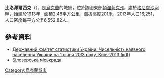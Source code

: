 {{coord|48|32|12|N|37|3|31|E|scale:30000|display=title}}

'''比洛澤爾西克'''（{{lang-uk|Білозерське}}），是[[烏克蘭|烏克蘭]]的城鎮，位於該國東部[[頓涅茨克州|頓涅茨克州]]，處於[[格尼盧沙河|格尼盧沙河]]畔，始建於1913年，面積2.48平方公里，海拔高度201米，2013年人口16,251，人口密度每平方公里6,552.82人。

==參考資料==
*[http://www.ukrstat.gov.ua/druk/publicat/kat_u/2013/sb/06_13/sb_nnas_2012.zip Державний комітет статистики України. Чисельність наявного населення України на 1 січня 2013 року, Київ-2013 (pdf)] {{Wayback|url=http://www.ukrstat.gov.ua/druk/publicat/kat_u/2013/sb/06_13/sb_nnas_2012.zip |date=20181115124447 }}
*[http://www.belozirmvk.gov.ua/ Білозерська міськрада] {{Wayback|url=http://www.belozirmvk.gov.ua/ |date=20210120195747 }}

{{Ukraine-geo-stub}}
[[Category:烏克蘭城市|Category:烏克蘭城市]]